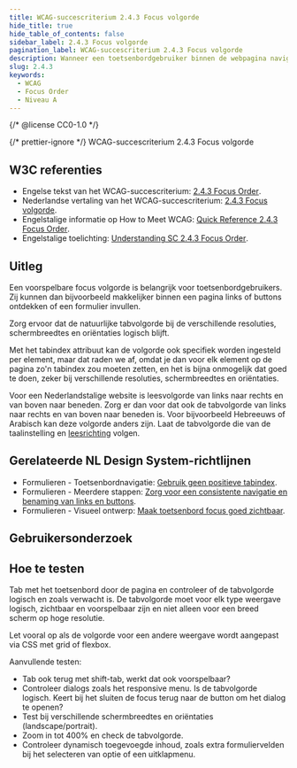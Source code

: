 ```yaml
---
title: WCAG-succescriterium 2.4.3 Focus volgorde
hide_title: true
hide_table_of_contents: false
sidebar_label: 2.4.3 Focus volgorde
pagination_label: WCAG-succescriterium 2.4.3 Focus volgorde
description: Wanneer een toetsenbordgebruiker binnen de webpagina navigeert, bijvoorbeeld met de Tab-toets, moet de tabvolgorde logisch en voorspelbaar zijn.
slug: 2.4.3
keywords:
  - WCAG
  - Focus Order
  - Niveau A
---
```


{/* @license CC0-1.0 */}


{/* prettier-ignore */}
<WcagHeadingGroup level={1} conformanceLevel="Niveau A">WCAG-succescriterium 2.4.3 Focus volgorde</WcagHeadingGroup>

## W3C referenties

- Engelse tekst van het WCAG-succescriterium: [<span lang="en">2.4.3 Focus Order</span>](https://www.w3.org/TR/WCAG22/#focus-order).
- Nederlandse vertaling van het WCAG-succescriterium: [2.4.3 Focus volgorde](https://www.w3.org/Translations/WCAG22-nl/#focus-volgorde).
- Engelstalige informatie op <span lang="en">How to Meet WCAG</span>: [<span lang="en">Quick Reference 2.4.3 Focus Order</span>](https://www.w3.org/WAI/WCAG22/quickref/#focus-order).
- Engelstalige toelichting: [<span lang="en">Understanding SC 2.4.3 Focus Order</span>](https://www.w3.org/WAI/WCAG22/Understanding/focus-order.html).

## Uitleg

<Summary />

Een voorspelbare focus volgorde is belangrijk voor toetsenbordgebruikers. Zij kunnen dan bijvoorbeeld makkelijker binnen een pagina links of buttons ontdekken of een formulier invullen.

Zorg ervoor dat de natuurlijke tabvolgorde bij de verschillende resoluties, schermbreedtes en oriëntaties logisch blijft.

Met het tabindex attribuut kan de volgorde ook specifiek worden ingesteld per element, maar dat raden we af, omdat je dan voor elk element op de pagina zo'n tabindex zou moeten zetten, en het is bijna onmogelijk dat goed te doen, zeker bij verschillende resoluties, schermbreedtes en oriëntaties.

Voor een Nederlandstalige website is leesvolgorde van links naar rechts en van boven naar beneden. Zorg er dan voor dat ook de tabvolgorde van links naar rechts en van boven naar beneden is. Voor bijvoorbeeld Hebreeuws of Arabisch kan deze volgorde anders zijn. Laat de tabvolgorde die van de taalinstelling en [leesrichting](https://developer.mozilla.org/en-US/docs/Web/HTML/Global_attributes/dir) volgen.

## Gerelateerde NL Design System-richtlijnen

- Formulieren - Toetsenbordnavigatie: [Gebruik geen positieve tabindex](/richtlijnen/formulieren/toetsenbord/).
- Formulieren - Meerdere stappen: [Zorg voor een consistente navigatie en benaming van links en buttons](/richtlijnen/formulieren/meerdere-stappen/consistente-benaming).
- Formulieren - Visueel ontwerp: [Maak toetsenbord focus goed zichtbaar](/visueel-ontwerp/focus-goed-zichtbaar).

## Gebruikersonderzoek

<CTAGebruikersonderzoek />

## Hoe te testen

Tab met het toetsenbord door de pagina en controleer of de tabvolgorde logisch en zoals verwacht is.
De tabvolgorde moet voor elk type weergave logisch, zichtbaar en voorspelbaar zijn en niet alleen voor een breed scherm op hoge resolutie.

Let vooral op als de volgorde voor een andere weergave wordt aangepast via CSS met grid of flexbox.

Aanvullende testen:

- Tab ook terug met shift-tab, werkt dat ook voorspelbaar?
- Controleer dialogs zoals het responsive menu. Is de tabvolgorde logisch. Keert bij het sluiten de focus terug naar de button om het dialog te openen?
- Test bij verschillende schermbreedtes en oriëntaties (landscape/portrait).
- Zoom in tot 400% en check de tabvolgorde.
- Controleer dynamisch toegevoegde inhoud, zoals extra formuliervelden bij het selecteren van optie of een uitklapmenu.

<WCAGFooterInfo />
